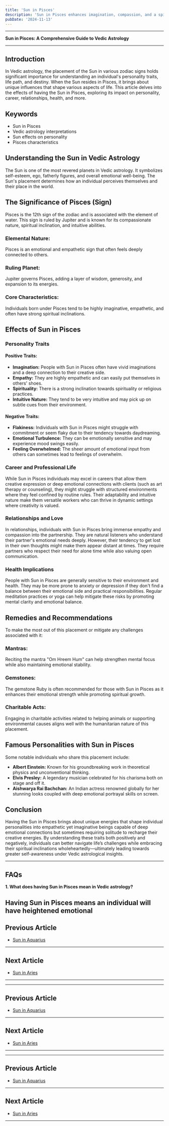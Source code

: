 ```yaml
---
title: 'Sun in Pisces'
description: 'Sun in Pisces enhances imagination, compassion, and a spiritual inclination. Individuals are empathetic, intuitive, and may be drawn to artistic or mystical pursuits. in Vedic Astrology'
pubDate: '2024-11-13'
---
```


---

**Sun in Pisces: A Comprehensive Guide to Vedic Astrology**

---

## Introduction

In Vedic astrology, the placement of the Sun in various zodiac signs holds significant importance for understanding an individual's personality traits, life path, and destiny. When the Sun resides in Pisces, it brings about unique influences that shape various aspects of life. This article delves into the effects of having the Sun in Pisces, exploring its impact on personality, career, relationships, health, and more.

## Keywords

- Sun in Pisces
- Vedic astrology interpretations
- Sun effects on personality
- Pisces characteristics

## Understanding the Sun in Vedic Astrology

The Sun is one of the most revered planets in Vedic astrology. It symbolizes self-esteem, ego, fatherly figures, and overall emotional well-being. The Sun's placement determines how an individual perceives themselves and their place in the world.

## The Significance of Pisces (Sign)

Pisces is the 12th sign of the zodiac and is associated with the element of water. This sign is ruled by Jupiter and is known for its compassionate nature, spiritual inclination, and intuitive abilities.

### Elemental Nature:
Pisces is an emotional and empathetic sign that often feels deeply connected to others.

### Ruling Planet:
Jupiter governs Pisces, adding a layer of wisdom, generosity, and expansion to its energies.

### Core Characteristics:
Individuals born under Pisces tend to be highly imaginative, empathetic, and often have strong spiritual inclinations.

## Effects of Sun in Pisces

### Personality Traits

#### Positive Traits:
- **Imagination:** People with Sun in Pisces often have vivid imaginations and a deep connection to their creative side.
- **Empathy:** They are highly empathetic and can easily put themselves in others' shoes.
- **Spirituality:** There is a strong inclination towards spirituality or religious practices.
- **Intuitive Nature:** They tend to be very intuitive and may pick up on subtle cues from their environment.

#### Negative Traits:
- **Flakiness:** Individuals with Sun in Pisces might struggle with commitment or seem flaky due to their tendency towards daydreaming.
- **Emotional Turbulence:** They can be emotionally sensitive and may experience mood swings easily.
- **Feeling Overwhelmed:** The sheer amount of emotional input from others can sometimes lead to feelings of overwhelm.

### Career and Professional Life

While Sun in Pisces individuals may excel in careers that allow them creative expression or deep emotional connections with clients (such as art therapy or counseling), they might struggle with structured environments where they feel confined by routine rules. Their adaptability and intuitive nature make them versatile workers who can thrive in dynamic settings where creativity is valued.

### Relationships and Love

In relationships, individuals with Sun in Pisces bring immense empathy and compassion into the partnership. They are natural listeners who understand their partner's emotional needs deeply. However, their tendency to get lost in their own thoughts might make them appear distant at times. They require partners who respect their need for alone time while also valuing open communication.

### Health Implications

People with Sun in Pisces are generally sensitive to their environment and health. They may be more prone to anxiety or depression if they don't find a balance between their emotional side and practical responsibilities. Regular meditation practices or yoga can help mitigate these risks by promoting mental clarity and emotional balance.

## Remedies and Recommendations

To make the most out of this placement or mitigate any challenges associated with it:

### Mantras:
Reciting the mantra "Om Hreem Hum" can help strengthen mental focus while also maintaining emotional stability.

### Gemstones:
The gemstone Ruby is often recommended for those with Sun in Pisces as it enhances their emotional strength while promoting spiritual growth.

### Charitable Acts:
Engaging in charitable activities related to helping animals or supporting environmental causes aligns well with the humanitarian nature of this placement.

## Famous Personalities with Sun in Pisces

Some notable individuals who share this placement include:

- **Albert Einstein:** Known for his groundbreaking work in theoretical physics and unconventional thinking.
- **Elvis Presley:** A legendary musician celebrated for his charisma both on stage and off it.
- **Aishwarya Rai Bachchan:** An Indian actress renowned globally for her stunning looks coupled with deep emotional portrayal skills on screen.

## Conclusion

Having the Sun in Pisces brings about unique energies that shape individual personalities into empathetic yet imaginative beings capable of deep emotional connections but sometimes requiring solitude to recharge their creative energies. By understanding these traits both positively and negatively, individuals can better navigate life’s challenges while embracing their spiritual inclinations wholeheartedly—ultimately leading towards greater self-awareness under Vedic astrological insights.


---

## FAQs

**1. What does having Sun in Pisces mean in Vedic astrology?**

Having Sun in Pisces means an individual will have heightened emotional
---

## Previous Article
- [Sun in Aquarius](/blogs-md/0801_Sun_in_Rashi/080111_Sun_in_Aquarius.mdx)

---

## Next Article
- [Sun in Aries](/blogs-md/0801_Sun_in_Rashi/080101_Sun_in_Aries.mdx)

---
---

## Previous Article
- [Sun in Aquarius](080111_Sun_in_Aquarius.mdx)

---

## Next Article
- [Sun in Aries](080101_Sun_in_Aries.mdx)

---
---

## Previous Article
- [Sun in Aquarius](080111_Sun_in_Aquarius.mdx)

---

## Next Article
- [Sun in Aries](080101_Sun_in_Aries.mdx)

---
